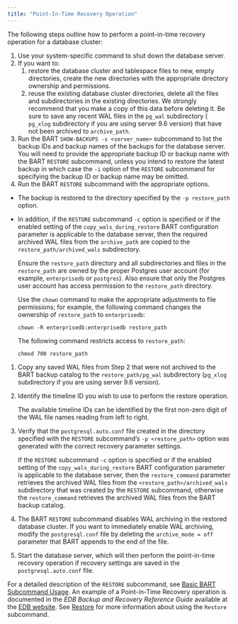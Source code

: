 ```yaml
---
title: "Point-In-Time Recovery Operation"
---
```


<div id="point_in_time_recovery_operation" class="registered_link"></div>

The following steps outline how to perform a point-in-time recovery operation for a database cluster:

1.  Use your system-specific command to shut down the database server.
2.  If you want to:
    1.  restore the database cluster and tablespace files to new, empty directories, create the new directories with the appropriate directory ownership and permissions.
    2.  reuse the existing database cluster directories, delete all the files and subdirectories in the existing directories. We strongly recommend that you make a copy of this data before deleting it. Be sure to save any recent WAL files in the `pg_wal` subdirectory ( `pg_xlog` subdirectory if you are using server 9.6 version) that have not been archived to `archive_path`.
3.  Run the BART `SHOW-BACKUPS -s <server_name>` subcommand to list the backup IDs and backup names of the backups for the database server. You will need to provide the appropriate backup ID or backup name with the BART `RESTORE` subcommand, unless you intend to restore the latest backup in which case the `-i` option of the `RESTORE` subcommand for specifying the backup ID or backup name may be omitted.
4.  Run the BART `RESTORE` subcommand with the appropriate options.

-   The backup is restored to the directory specified by the `-p restore_path` option.

-   In addition, if the `RESTORE` subcommand `-c` option is specified or if the enabled setting of the `copy_wals_during_restore` BART configuration parameter is applicable to the database server, then the required archived WAL files from the `archive_path` are copied to the `restore_path/archived_wals` subdirectory.

    Ensure the `restore_path` directory and all subdirectories and files in the `restore_path` are owned by the proper Postgres user account (for example, `enterprisedb` or `postgres`). Also ensure that only the Postgres user account has access permission to the `restore_path` directory.

    Use the `chown` command to make the appropriate adjustments to file permissions; for example, the following command changes the ownership of `restore_path` to `enterprisedb`:

    `chown -R enterprisedb:enterprisedb restore_path`

    The following command restricts access to `restore_path`:

    `chmod 700 restore_path`

1.  Copy any saved WAL files from Step 2 that were not archived to the BART backup catalog to the `restore_path/pg_wal` subdirectory (`pg_xlog` subdirectory if you are using server 9.6 version).

2.  Identify the timeline ID you wish to use to perform the restore operation.

    The available timeline IDs can be identified by the first non-zero digit of the WAL file names reading from left to right.

3.  Verify that the `postgresql.auto.conf` file created in the directory specified with the `RESTORE` subcommand’s `-p <restore_path>` option was generated with the correct recovery parameter settings.

    If the `RESTORE` subcommand `-c` option is specified or if the enabled setting of the `copy_wals_during_restore` BART configuration parameter is applicable to the database server, then the `restore_command` parameter retrieves the archived WAL files from the `<restore_path>/archived_wals` subdirectory that was created by the `RESTORE` subcommand, otherwise the `restore_command` retrieves the archived WAL files from the BART backup catalog.

4.  The BART `RESTORE` subcommand disables WAL archiving in the restored database cluster. If you want to immediately enable WAL archiving, modify the `postgresql.conf` file by deleting the `archive_mode = off` parameter that BART appends to the end of the file.

5.  Start the database server, which will then perform the point-in-time recovery operation if recovery settings are saved in the `postgresql.auto.conf` file.

For a detailed description of the `RESTORE` subcommand, see [Basic BART Subcommand Usage](../../03_using_bart/03_basic_bart_subcommand_usage/#basic_bart_subcommand_usage). An example of a Point-in-Time Recovery operation is documented in the *EDB Backup and Recovery Reference Guide* available at the [EDB website](https://www.enterprisedb.com/edb-docs/). See [Restore](../../03_using_bart/03_basic_bart_subcommand_usage/#restore) for more information about using the `Restore` subcommand.
